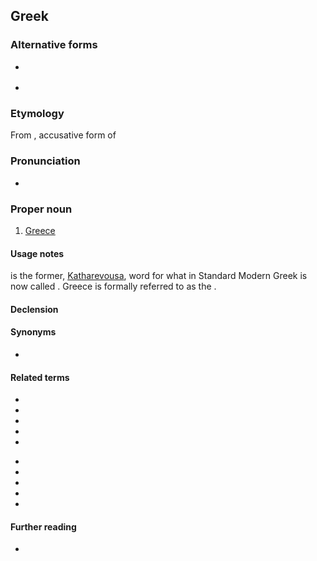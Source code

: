 ==Greek==

===Alternative forms===
* {{qf|literary}} {{l|el|Ελλάς|g=f}}
* {{qf|literary}} {{l|el|Ελλάδος|g=f}}

===Etymology===
From {{inh|el|grc|Ἑλλάδα}}, accusative form of {{m|grc|Ἑλλάς||Greece}}

===Pronunciation===
* {{IPA|/eˈlaða/|lang=el}}

===Proper noun===
{{el-noun-proper|f}}

# [[Greece]]

====Usage notes====
{{l|el|Ελλάς}} is the former, [[Katharevousa]], word for what in Standard Modern Greek is now called {{l|el|Ελλάδα}}. Greece is formally referred to as the {{l|el|[[ελληνικός|Ελληνική]] [[δημοκρατία|Δημοκρατία]]|gloss=Hellenic Republic}}.

====Declension====
{{el-nF-α-2a|Ελλάδ}}

====Synonyms====
* {{l|el|Ελλάς|g=f}}

====Related terms====
{{top2}}
* {{l|el|αρχαία ελληνικά|gloss=Ancient Greek|g=n-p}}
* {{l|el|ελλαδικός|gloss=Helladic}}
* {{l|el|Έλληνας|gloss=a male Greek|g=m}}
* {{l|el|Ελληνίδα|gloss=a female Greek|g=f}}
* {{l|el|ελληνικά|gloss=the Greek language|g=n-p}}
{{mid2}}
* {{l|el|ελληνικός|gloss=Greek|pos=adj}}
* {{l|el|ελληνιστικός|gloss=Hellenistic}}
* {{l|el|ελληνοαμερικάνος|gloss=Greek-American}}
* {{l|el|ελληνορωμαϊκός|gloss=Greco-Roman}}
* {{l|el|νέα ελληνικά|gloss=modern Greek|g=n-p}}
{{bottom}}

====Further reading====
* {{pedialite|lang=el}}

{{C|el|Countries|Greece}}